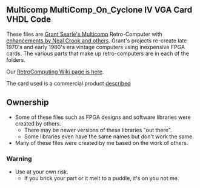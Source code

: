 == Multicomp MultiComp_On_Cyclone IV VGA Card VHDL Code ==

These files are [http://searle.hostei.com/grant/Multicomp/index.html Grant Searle's Multicomp] Retro-Computer with [https://github.com/nealcrook/multicomp6809/wiki enhancements by Neal Crook and others]. Grant's projects re-create late 1970's and early 1980's era vintage computers using inexpensive FPGA cards. The various parts that make up retro-computers are in each of the folders.

Our [http://land-boards.com/blwiki/index.php?title=RetroComputing RetroComputing Wiki page is here].

The card used is a commercial product [http://land-boards.com/blwiki/index.php?title=Cyclone_IV_FPGA_EP4CE6E22C8N_Development_Board_USB_V2 described ]

== Ownership ==

* Some of these files such as FPGA designs and software libraries were created by others.
** There may be newer versions of these libraries "out there".
** Some libraries even have the same names but don't work the same.
* Many of these files were created by me based on the work of others.

=== Warning ===

* Use at your own risk.
** If you brick your part or it melt to a puddle, it's on you not me.
